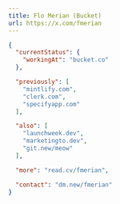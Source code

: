 ```yaml
---
title: Flo Merian (Bucket)
url: https://x.com/fmerian
---
```


```json
{
  "currentStatus": {
    "workingAt": "bucket.co"
  },

  "previously": [
    "mintlify.com",
    "clerk.com",
    "specifyapp.com"
  ],

  "also": [
    "launchweek.dev",
    "marketingto.dev",
    "git.new/meow"
  ],

  "more": "read.cv/fmerian",

  "contact": "dm.new/fmerian"
}
```
